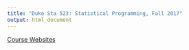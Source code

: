 ```yaml
---
title: "Duke Sta 523: Statistical Programming, Fall 2017"
output: html_document
---
```


[Course Websites](https://www2.stat.duke.edu/~cr173/Sta523_Fa17/)

